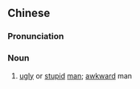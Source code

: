 ==Chinese==
{{zh-forms}}

===Pronunciation===
{{zh-pron
|m=cuónán
|cat=n
}}

===Noun===
{{zh-noun}}

# {{lb|zh|slang}} [[ugly]] or [[stupid]] [[man]]; [[awkward]] man {{gloss|especially in relationships}}